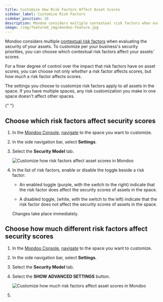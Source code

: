 ```yaml
---
title: Customize How Risk Factors Affect Asset Scores
sidebar_label: Customize Risk Factors
sidebar_position: 10
description: Mondoo considers multiple contextual risk factors when evaluating the security of your assets. To customize per your business's security priorities, you can choose which contextual risk factors affect your assets' scores.
image: /img/featured_img/mondoo-feature.jpg
---
```


Mondoo considers multiple [contextual risk factors](https://mondoo.com/docs/platform/security/posture/findings/#factor-contextual-risk) when evaluating the security of your assets. To customize per your business's security priorities, you can choose which contextual risk factors affect your assets' scores.

For a finer degree of control over the impact that risk factors have on asset scores, you can choose not only _whether_ a risk factor affects scores, but _how much_ a risk factor affects scores.

The settings you choose to customize risk factors apply to all assets in the space. If you have multiple spaces, any risk customization you make in one space doesn't affect other spaces.


<Partial />{" "}

## Choose which risk factors affect security scores

1. In the [Mondoo Console](https://console.mondoo.com), [navigate](/platform/start/navigate) to the space you want to customize.

2. In the side navigation bar, select **Settings**.

3. Select the **Security Model** tab.

   ![Customize how risk factors affect asset scores in Mondoo](/img/platform/security/custom-risk.png)

4. In the list of risk factors, enable or disable the toggle beside a risk factor:

   - An enabled toggle (purple, with the switch to the right) indicate that the risk factor does affect the security scores of assets in the space.

   - A disabled toggle, (white, with the switch to the left) indicate that the risk factor does not affect the security scores of assets in the space.

   Changes take place immediately.

## Choose how much different risk factors affect security scores

1. In the [Mondoo Console](https://console.mondoo.com), [navigate](/platform/start/navigate) to the space you want to customize.

2. In the side navigation bar, select **Settings**.

3. Select the **Security Model** tab.

4. Select the **SHOW ADVANCED SETTINGS** button.

   ![Customize how much risk factors affect asset scores in Mondoo](/img/platform/security/custom-risk-advanced.png)

5.
